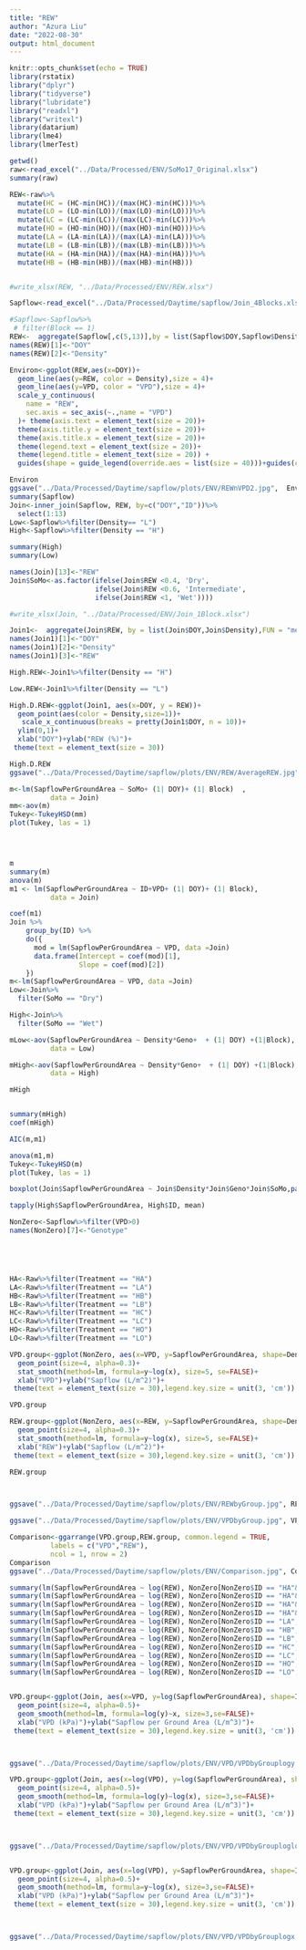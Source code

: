 ```yaml
---
title: "REW"
author: "Azura Liu"
date: "2022-08-30"
output: html_document
---
```


```r
knitr::opts_chunk$set(echo = TRUE)
library(rstatix)
library("dplyr")
library("tidyverse")
library("lubridate")
library("readxl")
library("writexl")
library(datarium)
library(lme4)
library(lmerTest)

getwd()
raw<-read_excel("../Data/Processed/ENV/SoMo17_Original.xlsx")
summary(raw)
```

```r

REW<-raw%>%
  mutate(HC = (HC-min(HC))/(max(HC)-min(HC)))%>%    
  mutate(LO = (LO-min(LO))/(max(LO)-min(LO)))%>%
  mutate(LC = (LC-min(LC))/(max(LC)-min(LC)))%>%
  mutate(HO = (HO-min(HO))/(max(HO)-min(HO)))%>%
  mutate(LA = (LA-min(LA))/(max(LA)-min(LA)))%>%
  mutate(LB = (LB-min(LB))/(max(LB)-min(LB)))%>%
  mutate(HA = (HA-min(HA))/(max(HA)-min(HA)))%>%
  mutate(HB = (HB-min(HB))/(max(HB)-min(HB)))


#write_xlsx(REW, "../Data/Processed/ENV/REW.xlsx")
```

```r
Sapflow<-read_excel("../Data/Processed/Daytime/sapflow/Join_4Blocks.xlsx")

#Sapflow<-Sapflow%>%
 # filter(Block == 1)
REW<-  aggregate(Sapflow[,c(5,13)],by = list(Sapflow$DOY,Sapflow$Density),FUN = "mean")
names(REW)[1]<-"DOY"
names(REW)[2]<-"Density"

Environ<-ggplot(REW,aes(x=DOY))+
  geom_line(aes(y=REW, color = Density),size = 4)+
  geom_line(aes(y=VPD, color = "VPD"),size = 4)+
  scale_y_continuous(
    name = "REW",
    sec.axis = sec_axis(~.,name = "VPD")
  )+ theme(axis.text = element_text(size = 20))+
  theme(axis.title.y = element_text(size = 20))+ 
  theme(axis.title.x = element_text(size = 20))+
  theme(legend.text = element_text(size = 20))+ 
  theme(legend.title = element_text(size = 20)) +
  guides(shape = guide_legend(override.aes = list(size = 40)))+guides(color = guide_legend(title = ""))

Environ
ggsave("../Data/Processed/Daytime/sapflow/plots/ENV/REWnVPD2.jpg",  Environ, height = 10, width = 20, units = "in", dpi = 200)
summary(Sapflow)
Join<-inner_join(Sapflow, REW, by=c("DOY","ID"))%>%
  select(1:13)
Low<-Sapflow%>%filter(Density== "L")
High<-Sapflow%>%filter(Density == "H")

summary(High)
summary(Low)

names(Join)[13]<-"REW"
Join$SoMo<-as.factor(ifelse(Join$REW <0.4, 'Dry',
                     ifelse(Join$REW <0.6, 'Intermediate', 
                     ifelse(Join$REW <1, 'Wet'))))

#write_xlsx(Join, "../Data/Processed/ENV/Join_1Block.xlsx")

```


```r
Join1<-  aggregate(Join$REW, by = list(Join$DOY,Join$Density),FUN = "mean")
names(Join1)[1]<-"DOY"
names(Join1)[2]<-"Density"
names(Join1)[3]<-"REW"

High.REW<-Join1%>%filter(Density == "H")

Low.REW<-Join1%>%filter(Density == "L")

High.D.REW<-ggplot(Join1, aes(x=DOY, y = REW))+
  geom_point(aes(color = Density,size=1))+
   scale_x_continuous(breaks = pretty(Join1$DOY, n = 10))+
  ylim(0,1)+
  xlab("DOY")+ylab("REW (%)")+
 theme(text = element_text(size = 30))

High.D.REW
ggsave("../Data/Processed/Daytime/sapflow/plots/ENV/REW/AverageREW.jpg",  High.D.REW, height = 10, width = 20, units = "in", dpi = 500)


```


```r
m<-lm(SapflowPerGroundArea ~ SoMo+ (1| DOY)+ (1| Block)  ,
          data = Join)
mm<-aov(m)
Tukey<-TukeyHSD(mm)
plot(Tukey, las = 1)




m
summary(m)
anova(m)
m1 <- lm(SapflowPerGroundArea ~ ID+VPD+ (1| DOY)+ (1| Block),
          data = Join)

coef(m1)
Join %>% 
    group_by(ID) %>% 
    do({
      mod = lm(SapflowPerGroundArea ~ VPD, data =Join)
      data.frame(Intercept = coef(mod)[1],
                 Slope = coef(mod)[2])
    })
m<-lm(SapflowPerGroundArea ~ VPD, data =Join)
Low<-Join%>%
  filter(SoMo == "Dry")

High<-Join%>%
  filter(SoMo == "Wet")

mLow<-aov(SapflowPerGroundArea ~ Density*Geno+  + (1| DOY) +(1|Block),
          data = Low)

mHigh<-aov(SapflowPerGroundArea ~ Density*Geno+  + (1| DOY) +(1|Block),
          data = High)

mHigh


summary(mHigh)
coef(mHigh)

AIC(m,m1)

anova(m1,m)
Tukey<-TukeyHSD(m)
plot(Tukey, las = 1)

boxplot(Join$SapflowPerGroundArea ~ Join$Density*Join$Geno*Join$SoMo,par(cex.axis=0.8))

tapply(High$SapflowPerGroundArea, High$ID, mean)
```

```r
NonZero<-Sapflow%>%filter(VPD>0)
names(NonZero)[7]<-"Genotype"





HA<-Raw%>%filter(Treatment == "HA")
LA<-Raw%>%filter(Treatment == "LA")
HB<-Raw%>%filter(Treatment == "HB")
LB<-Raw%>%filter(Treatment == "LB")
HC<-Raw%>%filter(Treatment == "HC")
LC<-Raw%>%filter(Treatment == "LC")
HO<-Raw%>%filter(Treatment == "HO")
LO<-Raw%>%filter(Treatment == "LO")
```

```r
VPD.group<-ggplot(NonZero, aes(x=VPD, y=SapflowPerGroundArea, shape=Density, linetype=Density,color=Genotype)) + 
  geom_point(size=4, alpha=0.3)+
  stat_smooth(method=lm, formula=y~log(x), size=5, se=FALSE)+
  xlab("VPD")+ylab("Sapflow (L/m^2)")+
 theme(text = element_text(size = 30),legend.key.size = unit(3, 'cm'))

VPD.group

REW.group<-ggplot(NonZero, aes(x=REW, y=SapflowPerGroundArea, shape=Density, linetype=Density, color=Genotype)) + 
  geom_point(size=4, alpha=0.3)+
  stat_smooth(method=lm, formula=y~log(x), size=5, se=FALSE)+
  xlab("REW")+ylab("Sapflow (L/m^2)")+
 theme(text = element_text(size = 30),legend.key.size = unit(3, 'cm'))

REW.group



ggsave("../Data/Processed/Daytime/sapflow/plots/ENV/REWbyGroup.jpg", REW.group, height = 20, width = 20, units = "in", dpi = 100)

ggsave("../Data/Processed/Daytime/sapflow/plots/ENV/VPDbyGroup.jpg", VPD.group, height = 20, width = 20, units = "in", dpi = 100)

Comparison<-ggarrange(VPD.group,REW.group, common.legend = TRUE,
          labels = c("VPD","REW"),
          ncol = 1, nrow = 2)
Comparison 
ggsave("../Data/Processed/Daytime/sapflow/plots/ENV/Comparison.jpg", Comparison, height = 30, width = 20, units = "in", dpi = 100)

```

```r
summary(lm(SapflowPerGroundArea ~ log(REW), NonZero[NonZero$ID == "HA"&NonZero$Block=="1", ]))
summary(lm(SapflowPerGroundArea ~ log(REW), NonZero[NonZero$ID == "HA"&NonZero$Block=="2", ]))
summary(lm(SapflowPerGroundArea ~ log(REW), NonZero[NonZero$ID == "HA"&NonZero$Block=="3", ]))
summary(lm(SapflowPerGroundArea ~ log(REW), NonZero[NonZero$ID == "HA"&NonZero$Block=="4", ]))
summary(lm(SapflowPerGroundArea ~ log(REW), NonZero[NonZero$ID == "LA", ]))
summary(lm(SapflowPerGroundArea ~ log(REW), NonZero[NonZero$ID == "HB", ]))
summary(lm(SapflowPerGroundArea ~ log(REW), NonZero[NonZero$ID == "LB", ]))
summary(lm(SapflowPerGroundArea ~ log(REW), NonZero[NonZero$ID == "HC", ]))
summary(lm(SapflowPerGroundArea ~ log(REW), NonZero[NonZero$ID == "LC", ]))
summary(lm(SapflowPerGroundArea ~ log(REW), NonZero[NonZero$ID == "HO", ]))
summary(lm(SapflowPerGroundArea ~ log(REW), NonZero[NonZero$ID == "LO", ]))



```

```r




VPD.group<-ggplot(Join, aes(x=VPD, y=log(SapflowPerGroundArea), shape=ID, color=ID)) + 
  geom_point(size=4, alpha=0.5)+
  geom_smooth(method=lm, formula=log(y)~x, size=3,se=FALSE)+
  xlab("VPD (kPa)")+ylab("Sapflow per Ground Area (L/m^3)")+
 theme(text = element_text(size = 30),legend.key.size = unit(3, 'cm'))



ggsave("../Data/Processed/Daytime/sapflow/plots/ENV/VPD/VPDbyGrouplogy.jpg",  VPD.group, height = 20, width = 20, units = "in", dpi = 100)

VPD.group<-ggplot(Join, aes(x=log(VPD), y=log(SapflowPerGroundArea), shape=ID, color=ID)) + 
  geom_point(size=4, alpha=0.5)+
  geom_smooth(method=lm, formula=log(y)~log(x), size=3,se=FALSE)+
  xlab("VPD (kPa)")+ylab("Sapflow per Ground Area (L/m^3)")+
 theme(text = element_text(size = 30),legend.key.size = unit(3, 'cm'))



ggsave("../Data/Processed/Daytime/sapflow/plots/ENV/VPD/VPDbyGrouploglog.jpg",  VPD.group, height = 20, width = 20, units = "in", dpi = 100)


VPD.group<-ggplot(Join, aes(x=log(VPD), y=SapflowPerGroundArea, shape=ID, color=ID)) + 
  geom_point(size=4, alpha=0.5)+
  geom_smooth(method=lm, formula=y~log(x), size=3,se=FALSE)+
  xlab("VPD (kPa)")+ylab("Sapflow per Ground Area (L/m^3)")+
 theme(text = element_text(size = 30),legend.key.size = unit(3, 'cm'))



ggsave("../Data/Processed/Daytime/sapflow/plots/ENV/VPD/VPDbyGrouplogx.jpg",  VPD.group, height = 20, width = 20, units = "in", dpi = 100)
```

